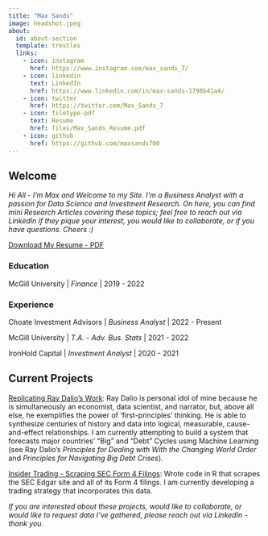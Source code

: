 ```yaml
---
title: "Max Sands"
image: headshot.jpeg
about:
  id: about-section
  template: trestles
  links:
    - icon: instagram
      href: https://www.instagram.com/max_sands_7/
    - icon: linkedin
      text: LinkedIn
      href: https://www.linkedin.com/in/max-sands-1798b41a4/
    - icon: twitter
      href: https://twitter.com/Max_Sands_7
    - icon: filetype-pdf
      text: Resume
      href: files/Max_Sands_Resume.pdf
    - icon: github
      href: https://github.com/maxsands700
---
```


## Welcome

*Hi All - I'm Max and Welcome to my Site. I'm a Business Analyst with a passion for Data Science and Investment Research. On here, you can find mini Research Articles covering these topics; feel free to reach out via LinkedIn if they pique your interest, you would like to collaborate, or if you have questions. Cheers :)*

::: {#about-section}
[Download My Resume - PDF](files/Max_Sands_Resume.pdf){.btn .btn-primary}

### Education

McGill University \| *Finance* \| 2019 - 2022

### Experience

Choate Investment Advisors \| *Business Analyst* \| 2022 - Present

McGill University \| *T.A. - Adv. Bus. Stats* \| 2021 - 2022

IronHold Capital \| *Investment Analyst* \| 2020 - 2021
:::

## Current Projects

[Replicating Ray Dalio's Work]{.underline}: Ray Dalio is personal idol of mine because he is simultaneously an economist, data scientist, and narrator, but, above all else, he exemplifies the power of 'first-principles' thinking. He is able to synthesize centuries of history and data into logical, measurable, cause-and-effect relationships. I am currently attempting to build a system that forecasts major countries' "Big" and "Debt" Cycles using Machine Learning (see Ray Dalio's *Principles for Dealing with With the Changing World Order* and *Principles for Navigating Big Debt Crises*).

[Insider Trading - Scraping SEC Form 4 Filings]{.underline}: Wrote code in R that scrapes the SEC Edgar site and all of its Form 4 filings. I am currently developing a trading strategy that incorporates this data.

*If you are interested about these projects, would like to collaborate, or would like to request data I've gathered, please reach out via LinkedIn - thank you.*
